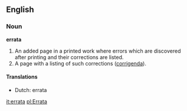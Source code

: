 ==English==
===Noun===
'''errata'''
#An added page in a printed work where errors which are discovered after printing and their corrections are listed.
#A page with a listing of such corrections ([[corrigenda]]).

==== Translations ====
*Dutch: errata

[[it:errata]]
[[pl:Errata]]